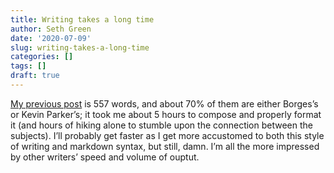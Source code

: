 ```yaml
---
title: Writing takes a long time
author: Seth Green
date: '2020-07-09'
slug: writing-takes-a-long-time
categories: []
tags: []
draft: true
---
```


[My previous post](https://setharielgreen.com/2020/07/09/rihanna-borges-or-when-rihanna-covers-same-ol-mistakes/) is 557 words, and about 70\% of them are either Borges's or Kevin Parker's; it took me about 5 hours to compose and properly format it (and hours of hiking alone to stumble upon the connection between the subjects). I'll probably get faster as I get more accustomed to both this style of writing and markdown syntax, but still, damn. I'm all the more impressed by other writers' speed and volume of ouptut.